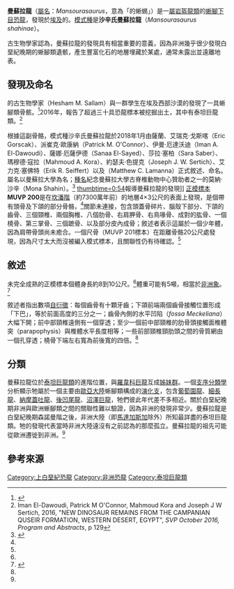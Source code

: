 {{Automatic taxobox
| name = 曼蘇拉龍屬
| fossil_range = [[白堊紀|白堊紀]]晚期<br>{{fossilrange|73}}
| image = Mansourasaurus NT.jpg
| image_caption = 復原圖
| taxon = Mansourasaurus
| authority = Sallam ''et al.'', 2018
| type_species = '''沙辛氏曼蘇拉龍<br>''Mansourasaurus shahinae'''''
| type_species_authority =Sallam ''et al.'', 2018
}}

'''曼蘇拉龍'''（[[屬名|屬名]]：''Mansourasaurus''，意為「{{link-en|曼蘇拉大學|Mansoura University}}的蜥蜴」）是一[[屬|屬]][[岩盔龍類|岩盔龍類]]的[[蜥腳下目|蜥腳下目]][[恐龍|恐龍]]，發現於[[埃及|埃及]]的{{link-en|庫塞爾組|Quseir Formation}}。[[模式種|模式種]]是'''沙辛氏曼蘇拉龍'''（''Mansourasaurus shahinae''）。

古生物學家認為，曼蘇拉龍的發現具有相當重要的意義，因為非洲幾乎很少發現白堊紀晚期的蜥腳類遺骸，產生豐富化石的地層埋藏於某處，通常未露出並遠離地表。

==發現及命名==
{{Location map|Egypt
|width      = 225px
|float      = left
|border     = 
|caption    = [[埃及|埃及]]的{{link-en|達赫拉綠洲|Dakhla Oasis}}，為曼蘇拉龍的發現地
|alt        = 
|relief     = 
|AlternativeMap= 
|overlay_image = 
|label      = 
|label_size = 
|position   = 
|background = 
|mark       = 
|marksize   = 
|coordinates= {{coord|25|29|29.6|N|28|58|45.2|E|region:EG|display=inline}}
|pushpin_relief         = 1
}}
{{link-en|曼蘇拉大學|Mansoura University}}的古生物學家{{link-en|赫珊·薩蘭|Hesham Sallam}}（Hesham M. Sallam）與一群學生在埃及西部沙漠的{{link-en|達赫拉綠洲|Dakhla Oasis}}發現了一具蜥腳類骨骸。<ref name="Kaplan2018">{{cite journal |last=Kaplan |first=Karen |title=Why this dinosaur from Egypt is a big deal in more ways than one |journal=Los Angeles Times |url=http://www.latimes.com/science/sciencenow/la-sci-sn-dinosaur-egypt-mansourasaurus-20180129-story.html |date=2018-01-29 |access-date=2018-01-30 |archive-date=2021-01-11 |archive-url=https://web.archive.org/web/20210111094254/https://www.latimes.com/science/sciencenow/la-sci-sn-dinosaur-egypt-mansourasaurus-20180129-story.html |dead-url=no }}</ref>2016年，報告了超過三十具恐龍標本被挖掘出土，其中有泰坦巨龍類。<ref>Iman El-Dawoudi, Patrick M O'Connor, Mahmoud Kora and Joseph J W Sertich, 2016, "NEW DINOSAUR REMAINS FROM THE CAMPANIAN QUSEIR FORMATION, WESTERN DESERT, EGYPT", ''SVP October 2016, Program and Abstracts'', p 129</ref>

根據這副骨骼，模式種沙辛氏曼蘇拉龍於2018年1月由薩蘭、艾瑞克·戈斯喀（Eric Gorscak）、派崔克·歐康納（Patrick M. O'Connor）、伊曼·厄達沃迪（Iman A. El-Dawoudi）、薩娜·厄薩伊德（Sanaa El-Sayed）、莎拉·塞柏（Sara Saber）、瑪穆德·寇拉（Mahmoud A. Kora）、約瑟夫·色提克（Joseph J. W. Sertich）、艾力克·塞佛特（Erik R. Seiffert）以及{{link-en|馬特·拉曼納|Matt Lamanna}}（Matthew C. Lamanna）正式敘述、命名。屬名以曼蘇拉大學為名；[[種名|種名]]紀念曼蘇拉大學古脊椎動物中心贊助者之一的莫納·沙辛（Mona Shahin）。<ref name="sallam2017">{{cite journal |last1=Sallam |first1=H. |last2=Gorscak |first2=E. |last3=O'Connor |first3=P. |last4=El-Dawoudi |first4=I. |last5=El-Sayed |first5=S. |last6=Saber |first6=S. |title=New Egyptian sauropod reveals Late Cretaceous dinosaur dispersal between Europe and Africa |journal=Nature |volume=2 |issue=3 |pages=445–451 |date=2017-06-26 |doi=10.1038/s41559-017-0455-5|pmid=29379183 }}</ref>
[[File:New_Dinosaur_Species_Discovered_in_Egyptian_Desert.Ogg|thumbtime=0:54]]報導曼蘇拉龍的發現]] 
[[正模標本|正模標本]]'''MUVP 200'''是在[[坎潘階|坎潘階]]（約7300萬年前）的{{link-en|庫塞爾組|Quseir Formation}}地層4×3公尺的表面上發現，是個帶有頭骨及下頜的部分骨骼，<ref name="sallam2017"/>關節未連接，包含頭蓋骨碎片、腦殼下部分、下頜的齒骨、三個頸椎、兩個胸椎、八個肋骨、右肩胛骨、右鳥喙骨、成對的肱骨、一個橈骨、第三掌骨、三個蹠骨、以及部分皮內成骨；敘述者表示這屬於一個少年體，因為肩帶骨頭尚未癒合。一個尺骨（MUVP 201標本）在距離骨骼20公尺處發現，因為尺寸太大而沒被編入模式標本，且關聯性仍有待確認。<ref name="sallam2017"/>

==敘述==
未完全成熟的正模標本個體身長約8到10公尺。<ref name="sallam2017"/>體重可能有5噸，相當於[[非洲象|非洲象]]。<ref name="reut">{{cite news|last1=Dunham|first1=Will|title=Fossil of school bus-sized dinosaur dug up in Egyptian desert|url=https://uk.reuters.com/article/uk-science-dinosaur/fossil-of-school-bus-sized-dinosaur-dug-up-in-egyptian-desert-idUKKBN1FI217|accessdate=2 February 2018|work=Reuters|date=29 January 2018|archive-date=2020-03-02|archive-url=https://web.archive.org/web/20200302191934/https://uk.reuters.com/article/uk-science-dinosaur/fossil-of-school-bus-sized-dinosaur-dug-up-in-egyptian-desert-idUKKBN1FI217|dead-url=no}}</ref>

敘述者指出數項[[自衍徵|自衍徵]]：每個齒骨有十顆牙齒；下頜前端兩個齒骨接觸位置形成「下巴」，等於前面高度的三分之一；齒骨內側的水平凹陷{{link-en|梅克連氏窩|Meckelian groove}}（''fossa Meckeliana''）大幅下開；前中部頸椎遠側有一個{{link-en|孔 (解剖學)|foramen|孔|foramen}}穿透；至少一個前中部頸椎的肋骨頭接觸面椎體突（parapophysis）與椎體水平長度相等；一些前部頸椎頸肋頭之間的骨質網由一個孔穿透；橈骨下端左右寬為前後寬的四倍。<ref name="sallam2017"/>

==分類==
曼蘇拉龍位於[[泰坦巨龍類|泰坦巨龍類]]的進階位置，與[[羅韋科巨龍|羅韋科巨龍]]互成[[姊妹群|姊妹群]]。一個[[支序分類學|支序分類學]]分析顯示牠屬於一個主要由[[歐亞大陸|歐亞大陸]]蜥腳類構成的[[演化支|演化支]]，包含[[葡萄園龍|葡萄園龍]]、[[細長龍|細長龍]]、[[納摩蓋吐龍|納摩蓋吐龍]]、[[後凹尾龍|後凹尾龍]]、[[沼澤巨龍|沼澤巨龍]]，牠們彼此年代差不多相近。關於白堊紀晚期非洲與歐洲蜥腳類之間的關聯性難以驗證，因為非洲的發現非常少。曼蘇拉龍是白堊紀晚期森諾曼階之後，非洲大陸（即[[馬達加斯加|馬達加斯加]]除外）所知最詳盡的泰坦巨龍類。牠的發現代表當時非洲大陸遠沒有之前認為的那麼孤立。曼蘇拉龍的祖先可能從歐洲遷徙到非洲。<ref name="sallam2017"/>

==參考來源==
{{reflist}}

{{蜥腳形亞目|T.|state=expansed}}
{{Taxonbar|from=Q47518933}}
{{Portalbar|生物學|恐龍}}

[[Category:上白堊紀恐龍|Category:上白堊紀恐龍]]
[[Category:非洲恐龍|Category:非洲恐龍]]
[[Category:泰坦巨龍類|Category:泰坦巨龍類]]